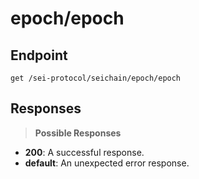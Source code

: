 # epoch/epoch

## Endpoint
```http
get /sei-protocol/seichain/epoch/epoch
```

## Responses
> **Possible Responses**

- **200**: A successful response.
- **default**: An unexpected error response.

